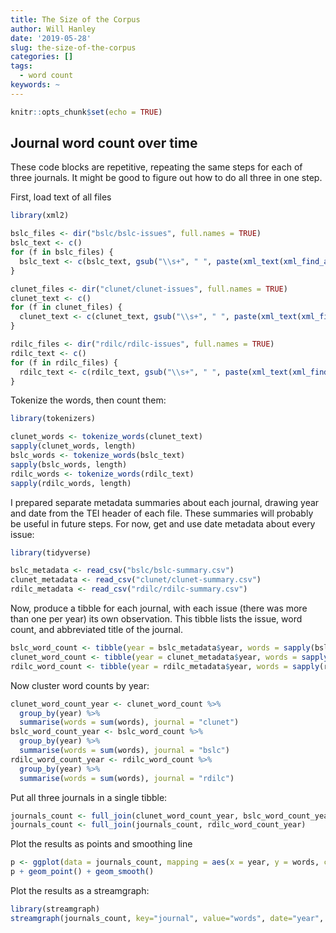 ```yaml
---
title: The Size of the Corpus
author: Will Hanley
date: '2019-05-28'
slug: the-size-of-the-corpus
categories: []
tags:
  - word count
keywords: ~
---
```


```r
knitr::opts_chunk$set(echo = TRUE)
```

## Journal word count over time

These code blocks are repetitive, repeating the same steps for each of three journals. It might be good to figure out how to do all three in one step.

First, load text of all files
```r
library(xml2)

bslc_files <- dir("bslc/bslc-issues", full.names = TRUE)
bslc_text <- c()
for (f in bslc_files) {
  bslc_text <- c(bslc_text, gsub("\\s+", " ", paste(xml_text(xml_find_all(read_xml(f), "//text()")), collapse=" ")))
}

clunet_files <- dir("clunet/clunet-issues", full.names = TRUE)
clunet_text <- c()
for (f in clunet_files) {
  clunet_text <- c(clunet_text, gsub("\\s+", " ", paste(xml_text(xml_find_all(read_xml(f), "//text()")), collapse=" ")))
}

rdilc_files <- dir("rdilc/rdilc-issues", full.names = TRUE)
rdilc_text <- c()
for (f in rdilc_files) {
  rdilc_text <- c(rdilc_text, gsub("\\s+", " ", paste(xml_text(xml_find_all(read_xml(f), "//text()")), collapse=" ")))
}
```

Tokenize the words, then count them:
```r
library(tokenizers)

clunet_words <- tokenize_words(clunet_text)
sapply(clunet_words, length)
bslc_words <- tokenize_words(bslc_text)
sapply(bslc_words, length)
rdilc_words <- tokenize_words(rdilc_text)
sapply(rdilc_words, length)
```

I prepared separate metadata summaries about each journal, drawing year and date from the TEI header of each file. These summaries will probably be useful in future steps. For now, get and use date metadata about every issue:
```r
library(tidyverse)

bslc_metadata <- read_csv("bslc/bslc-summary.csv")
clunet_metadata <- read_csv("clunet/clunet-summary.csv")
rdilc_metadata <- read_csv("rdilc/rdilc-summary.csv")
```

Now, produce a tibble for each journal, with each issue (there was more than one per year) its own observation. This tibble lists the issue, word count, and abbreviated title of the journal.
```r
bslc_word_count <- tibble(year = bslc_metadata$year, words = sapply(bslc_words, length), journal = "bslc")
clunet_word_count <- tibble(year = clunet_metadata$year, words = sapply(clunet_words, length), journal = "clunet")
rdilc_word_count <- tibble(year = rdilc_metadata$year, words = sapply(rdilc_words, length), journal = "clunet")
```

Now cluster word counts by year:
```r
clunet_word_count_year <- clunet_word_count %>% 
  group_by(year) %>% 
  summarise(words = sum(words), journal = "clunet")
bslc_word_count_year <- bslc_word_count %>% 
  group_by(year) %>% 
  summarise(words = sum(words), journal = "bslc")
rdilc_word_count_year <- rdilc_word_count %>% 
  group_by(year) %>% 
  summarise(words = sum(words), journal = "rdilc")
```

Put all three journals in a single tibble:
```r
journals_count <- full_join(clunet_word_count_year, bslc_word_count_year)
journals_count <- full_join(journals_count, rdilc_word_count_year)
```

Plot the results as points and smoothing line
```r
p <- ggplot(data = journals_count, mapping = aes(x = year, y = words, color = journal))
p + geom_point() + geom_smooth()
```

Plot the results as a streamgraph:
```r
library(streamgraph)
streamgraph(journals_count, key="journal", value="words", date="year", offset="zero") 
```
